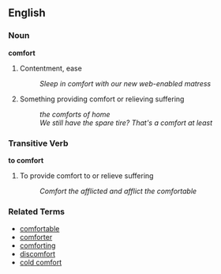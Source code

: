 == English ==

=== Noun ===
'''comfort'''

# Contentment, ease
#: ''Sleep in comfort with our new web-enabled matress''
# Something providing comfort or relieving suffering
#: ''the comforts of home''
#: ''We still have the spare tire? That's a comfort at least''

=== Transitive Verb ===
'''to comfort'''

# To provide comfort to or relieve suffering
#: ''Comfort the afflicted and afflict the comfortable''

=== Related Terms ===
*[[comfortable]]
*[[comforter]]
*[[comforting]]
*[[discomfort]]
*[[cold comfort]]